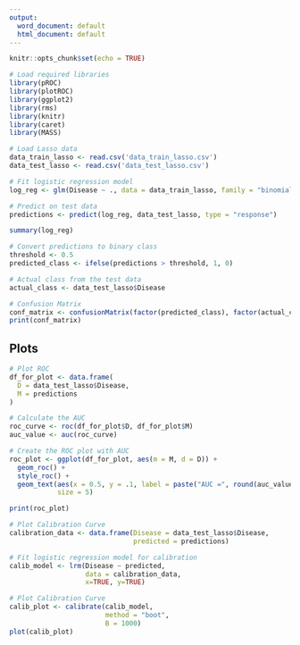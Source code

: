 ---
output:
  word_document: default
  html_document: default
---


```{r setup, include=FALSE}
knitr::opts_chunk$set(echo = TRUE)
```

```{r}
# Load required libraries
library(pROC)
library(plotROC)
library(ggplot2)
library(rms)
library(knitr)
library(caret)
library(MASS)
```


```{r}
# Load Lasso data 
data_train_lasso <- read.csv('data_train_lasso.csv')
data_test_lasso <- read.csv('data_test_lasso.csv')
```


```{r}
# Fit logistic regression model
log_reg <- glm(Disease ~ ., data = data_train_lasso, family = "binomial")

# Predict on test data
predictions <- predict(log_reg, data_test_lasso, type = "response")

summary(log_reg)

```


```{r}
# Convert predictions to binary class
threshold <- 0.5
predicted_class <- ifelse(predictions > threshold, 1, 0)

# Actual class from the test data
actual_class <- data_test_lasso$Disease

# Confusion Matrix
conf_matrix <- confusionMatrix(factor(predicted_class), factor(actual_class))
print(conf_matrix)

```

## Plots

```{r}
# Plot ROC
df_for_plot <- data.frame(
  D = data_test_lasso$Disease,
  M = predictions
)

# Calculate the AUC
roc_curve <- roc(df_for_plot$D, df_for_plot$M)
auc_value <- auc(roc_curve)

# Create the ROC plot with AUC
roc_plot <- ggplot(df_for_plot, aes(m = M, d = D)) +
  geom_roc() +
  style_roc() +
  geom_text(aes(x = 0.5, y = .1, label = paste("AUC =", round(auc_value, 5))), 
            size = 5)

print(roc_plot)
```




```{r}
# Plot Calibration Curve
calibration_data <- data.frame(Disease = data_test_lasso$Disease,
                               predicted = predictions)

# Fit logistic regression model for calibration
calib_model <- lrm(Disease ~ predicted, 
                   data = calibration_data,
                   x=TRUE, y=TRUE)

# Plot Calibration Curve
calib_plot <- calibrate(calib_model, 
                        method = "boot",
                        B = 1000)
plot(calib_plot)

```





